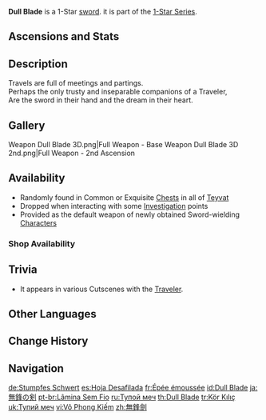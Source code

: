 {{Weapon Infobox
|id             = 11101
|image          = <gallery>
Weapon Dull Blade.png|Base
Weapon Dull Blade 2nd.png|2nd Ascension
</gallery>
|type           = Sword
|series         = 1-Star
|releaseDate    = 2020-09-28
|quality        = 1
|base_atk       = 23
|obtain         = Chests
|obtain2        = Investigation
|obtain3        = Shops
|obtain4        = Default
}}
{{Description|Youthful dreams and the thrill of adventure. If this isn't enough, then make it up with valiance.}}
'''Dull Blade''' is a 1-Star [[sword]]. it is part of the [[1-Star Series]].

==Ascensions and Stats==
{{Weapon Ascensions and Stats
|ascendMat1 = Tile of Decarabian's Tower
|ascendMat2 = Debris of Decarabian's City
|ascendMat3 = Fragment of Decarabian's Epic
|bossMat1   = Heavy Horn
|bossMat2   = Black Bronze Horn
|commonMat1 = Firm Arrowhead
|commonMat2 = Sharp Arrowhead
}}

==Description==
Travels are full of meetings and partings.<br>
Perhaps the only trusty and inseparable companions of a Traveler,<br>
Are the sword in their hand and the dream in their heart.

==Gallery==
<gallery>
Weapon Dull Blade 3D.png|Full Weapon - Base
Weapon Dull Blade 3D 2nd.png|Full Weapon - 2nd Ascension
</gallery>

==Availability==
*Randomly found in Common or Exquisite [[Chests]] in all of [[Teyvat]]
*Dropped when interacting with some [[Investigation]] points
*Provided as the default weapon of newly obtained Sword-wielding [[Character]]s

===Shop Availability===
{{Shop Availability}}

==Trivia==
* It appears in various Cutscenes with the [[Traveler]].

==Other Languages==
{{Other Languages
|en      = Dull Blade
|zhs     = 无锋剑
|zhs_rm  = Wú fēng jiàn
|zht     = 無鋒劍
|zht_rm  = Wú fēng jiàn
|zh_tl   = Edgeless Sword
|ja      = 無鋒の剣
|ja_rm   = Muhou no Ken
|ja_tl   = Edgeless Sword
|ko      = 무인검
|ko_rm   = Muingeom
|ko_tl   = Blunt Sword
|es      = Hoja Desafilada
|es_tl   = Blunt Blade
|fr      = Épée émoussée
|fr_tl   = Blunt Sword
|ru      = Тупой меч
|ru_tl   = Blunt Sword
|th      = Dull Blade
|vi      = {{tt|Vô Phong Kiếm|无锋剑}}
|vi_tl   = Edgeless Sword{{Sino|vi}}
|de      = Stumpfes Schwert
|de_tl   = Blunt Sword
|id      = Dull Blade
|pt      = Lâmina Sem Fio
|pt_tl   = Blade Without Sharpness
|tr      = Kör Kılıç
|tr_tl   = Dull Sword
|it      = Lama smussata
|it_tl   = Blunt Blade
}}

==Change History==
{{Change History|1.0}}

==Navigation==
{{Weapons by Series Navbox|series=1-Star}}
{{Weapon Navbox|Swords}}

[[de:Stumpfes Schwert]]
[[es:Hoja Desafilada]]
[[fr:Épée émoussée]]
[[id:Dull Blade]]
[[ja:無鋒の剣]]
[[pt-br:Lâmina Sem Fio]]
[[ru:Тупой меч]]
[[th:Dull Blade]]
[[tr:Kör Kılıç]]
[[uk:Тупий меч]]
[[vi:Vô Phong Kiếm]]
[[zh:無鋒劍]]